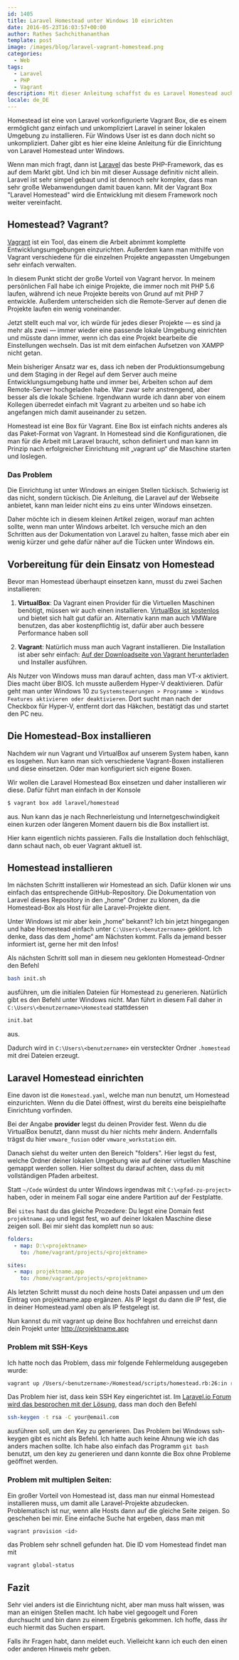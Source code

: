 ```yaml
---
id: 1405
title: Laravel Homestead unter Windows 10 einrichten
date: 2016-05-23T16:03:57+00:00
author: Rathes Sachchithananthan
template: post
image: /images/blog/laravel-vagrant-homestead.png
categories:
  - Web
tags:
  - Laravel
  - PHP
  - Vagrant
description: Mit dieser Anleitung schaffst du es Laravel Homestead auch ganz einfach unter Windows 10 einzurichten.
locale: de_DE
---
```


Homestead ist eine von Laravel vorkonfigurierte Vagrant Box, die es einem ermöglicht ganz einfach und unkompliziert Laravel in seiner lokalen Umgebung zu installieren. Für Windows User ist es dann doch nicht so unkompliziert. Daher gibt es hier eine kleine Anleitung für die Einrichtung von Laravel Homestead unter Windows.

Wenn man mich fragt, dann ist [Laravel](https://laravel.com) das beste PHP-Framework, das es auf dem Markt gibt. Und ich bin mit dieser Aussage definitiv nicht allein. Laravel ist sehr simpel gebaut und ist dennoch sehr komplex, dass man sehr große Webanwendungen damit bauen kann. Mit der Vagrant Box "Laravel Homestead" wird die Entwicklung mit diesem Framework noch weiter vereinfacht.

## Homestead? Vagrant?

[Vagrant](https://www.vagrantup.com) ist ein Tool, das einem die Arbeit abnimmt komplette Entwicklungsumgebungen einzurichten. Außerdem kann man mithilfe von Vagrant verschiedene für die einzelnen Projekte angepassten Umgebungen sehr einfach verwalten.

In diesem Punkt sticht der große Vorteil von Vagrant hervor. In meinem persönlichen Fall habe ich einige Projekte, die immer noch mit PHP 5.6 laufen, während ich neue Projekte bereits von Grund auf mit PHP 7 entwickle. Außerdem unterscheiden sich die Remote-Server auf denen die Projekte laufen ein wenig voneinander.

Jetzt stellt euch mal vor, ich würde für jedes dieser Projekte — es sind ja mehr als zwei — immer wieder eine passende lokale Umgebung einrichten und müsste dann immer, wenn ich das eine Projekt bearbeite die Einstellungen wechseln. Das ist mit dem einfachen Aufsetzen von XAMPP nicht getan.

Mein bisheriger Ansatz war es, dass ich neben der Produktionsumgebung und dem Staging in der Regel auf dem Server auch meine Entwicklungsumgebung hatte und immer bei, Arbeiten schon auf dem Remote-Server hochgeladen habe. War zwar sehr anstrengend, aber besser als die lokale Schiene. Irgendwann wurde ich dann aber von einem Kollegen überredet einfach mit Vagrant zu arbeiten und so habe ich angefangen mich damit auseinander zu setzen.

Homestead ist eine Box für Vagrant. Eine Box ist einfach nichts anderes als das Paket-Format von Vagrant. In Homestead sind die Konfigurationen, die man für die Arbeit mit Laravel braucht, schon definiert und man kann im Prinzip nach erfolgreicher Einrichtung mit „vagrant up“ die Maschine starten und loslegen.

### Das Problem

Die Einrichtung ist unter Windows an einigen Stellen tückisch. Schwierig ist das nicht, sondern tückisch. Die Anleitung, die Laravel auf der Webseite anbietet, kann man leider nicht eins zu eins unter Windows einsetzen.

Daher möchte ich in diesem kleinen Artikel zeigen, worauf man achten sollte, wenn man unter Windows arbeitet. Ich versuche mich an den Schritten aus der Dokumentation von Laravel zu halten, fasse mich aber ein wenig kürzer und gehe dafür näher auf die Tücken unter Windows ein.

## Vorbereitung für dein Einsatz von Homestead

Bevor man Homestead überhaupt einsetzen kann, musst du zwei Sachen installieren:

1. **VirtualBox**:
   Da Vagrant einen Provider für die Virtuellen Maschinen benötigt, müssen wir auch einen installieren. [VirtualBox ist kostenlos](https://www.virtualbox.org/) und bietet sich halt gut dafür an. Alternativ kann man auch VMWare benutzen, das aber kostenpflichtig ist, dafür aber auch bessere Performance haben soll

2. **Vagrant**:
   Natürlich muss man auch Vagrant installieren. Die Installation ist aber sehr einfach: [Auf der Downloadseite von Vagrant herunterladen](https://www.vagrantup.com/downloads.html) und Installer ausführen.

Als Nutzer von Windows muss man darauf achten, dass man VT-x aktiviert. Dies macht über BIOS. Ich musste außerdem Hyper-V deaktivieren. Dafür geht man unter Windows 10 zu `Systemsteuerungen > Programme > Windows Features aktivieren oder deaktivieren`. Dort sucht man nach der Checkbox für Hyper-V, entfernt dort das Häkchen, bestätigt das und startet den PC neu.

## Die Homestead-Box installieren

Nachdem wir nun Vagrant und VirtualBox auf unserem System haben, kann es losgehen. Nun kann man sich verschiedene Vagrant-Boxen installieren und diese einsetzen. Oder man konfiguriert sich eigene Boxen.

Wir wollen die Laravel Homestead Box einsetzen und daher installieren wir diese. Dafür führt man einfach in der Konsole

```bash
$ vagrant box add laravel/homestead
```

aus. Nun kann das je nach Rechnerleistung und Internetgeschwindigkeit einen kurzen oder längeren Moment dauern bis die Box installiert ist.

Hier kann eigentlich nichts passieren. Falls die Installation doch fehlschlägt, dann schaut nach, ob euer Vagrant aktuell ist.

## Homestead installieren

Im nächsten Schritt installieren wir Homestead an sich. Dafür klonen wir uns einfach das entsprechende GitHub-Repository. Die Dokumentation von Laravel dieses Repository in den „home“ Ordner zu klonen, da die Homestead-Box als Host für alle Laravel-Projekte dient.

Unter Windows ist mir aber kein „home“ bekannt? Ich bin jetzt hingegangen und habe Homestead einfach unter `C:\Users\<benutzername>` geklont. Ich denke, dass das dem „home“ am Nächsten kommt. Falls da jemand besser informiert ist, gerne her mit den Infos!

Als nächsten Schritt soll man in diesem neu geklonten Homestead-Ordner den Befehl

```bash
bash init.sh
```

ausführen, um die initialen Dateien für Homestead zu generieren. Natürlich gibt es den Befehl unter Windows nicht. Man führt in diesem Fall daher in `C:\Users\<benutzername>\Homestead` stattdessen

```bash
init.bat
```

aus.

Dadurch wird in `C:\Users\<benutzername>` ein versteckter Ordner `.homestead` mit drei Dateien erzeugt.

## Laravel Homestead einrichten

Eine davon ist die `Homestead.yaml`, welche man nun benutzt, um Homestead einzurichten. Wenn du die Datei öffnest, wirst du bereits eine beispielhafte Einrichtung vorfinden.

Bei der Angabe **provider** legst du deinen Provider fest. Wenn du die VirtualBox benutzt, dann musst du hier nichts mehr ändern. Andernfalls trägst du hier `vmware_fusion` oder `vmware_workstation` ein.

Danach siehst du weiter unten den Bereich "folders". Hier legst du fest, welche Ordner deiner lokalen Umgebung wie auf deiner virtuellen Maschine gemappt werden sollen. Hier solltest du darauf achten, dass du mit vollständigen Pfaden arbeitest.

Statt `~/Code` würdest du unter Windows irgendwas mit `C:\<pfad-zu-project>` haben, oder in meinem Fall sogar eine andere Partition auf der Festplatte.

Bei `sites` hast du das gleiche Prozedere: Du legst eine Domain fest `projektname.app` und legst fest, wo auf deiner lokalen Maschine diese zeigen soll. Bei mir sieht das komplett nun so aus:

```yaml
folders:
  - map: D:\<projektname>
    to: /home/vagrant/projects/<projektname>

sites:
  - map: projektname.app
    to: /home/vagrant/projects/<projektname>
```

Als letzten Schritt musst du noch deine hosts Datei anpassen und um den Eintrag von projektname.app ergänzen. Als IP legst du dann die IP fest, die in deiner Homestead.yaml oben als IP festgelegt ist.

Nun kannst du mit vagrant up deine Box hochfahren und erreichst dann dein Projekt unter <http://projektname.app>

### Problem mit SSH-Keys

Ich hatte noch das Problem, dass mir folgende Fehlermeldung ausgegeben wurde:

```bash
vagrant up /Users/<benutzername>/Homestead/scripts/homestead.rb:26:in read: No such file or directory - /Users/<benutzername>/.ssh/id_rsa.pub (Errno::ENOENT)
```

Das Problem hier ist, dass kein SSH Key eingerichtet ist. Im [Laravel.io Forum wird das besprochen mit der Lösung](http://laravel.io/forum/06-04-2014-problem-launching-vagrant-on-homestead), dass man doch den Befehl

```bash
ssh-keygen -t rsa -C your@email.com
```

ausführen soll, um den Key zu generieren. Das Problem bei Windows ssh-keygen gibt es nicht als Befehl. Ich hatte auch keine Ahnung wie ich das anders machen sollte. Ich habe also einfach das Programm `git bash` benutzt, um den key zu generieren und dann konnte die Box ohne Probleme geöffnet werden.

### Problem mit multiplen Seiten:

Ein großer Vorteil von Homestead ist, dass man nur einmal Homestead installieren muss, um damit alle Laravel-Projekte abzudecken. Problematisch ist nur, wenn alle Hosts dann auf die gleiche Seite zeigen. So geschehen bei mir. Eine einfache Suche hat ergeben, dass man mit

```bash
vagrant provision <id>
```

das Problem sehr schnell gefunden hat. Die ID vom Homestead findet man mit

```bash
vagrant global-status
```

## Fazit

Sehr viel anders ist die Einrichtung nicht, aber man muss halt wissen, was man an einigen Stellen macht. Ich habe viel gegoogelt und Foren durchsucht und bin dann zu einem Ergebnis gekommen. Ich hoffe, dass ihr euch hiermit das Suchen erspart.

Falls ihr Fragen habt, dann meldet euch. Vielleicht kann ich euch den einen oder anderen Hinweis mehr geben.

